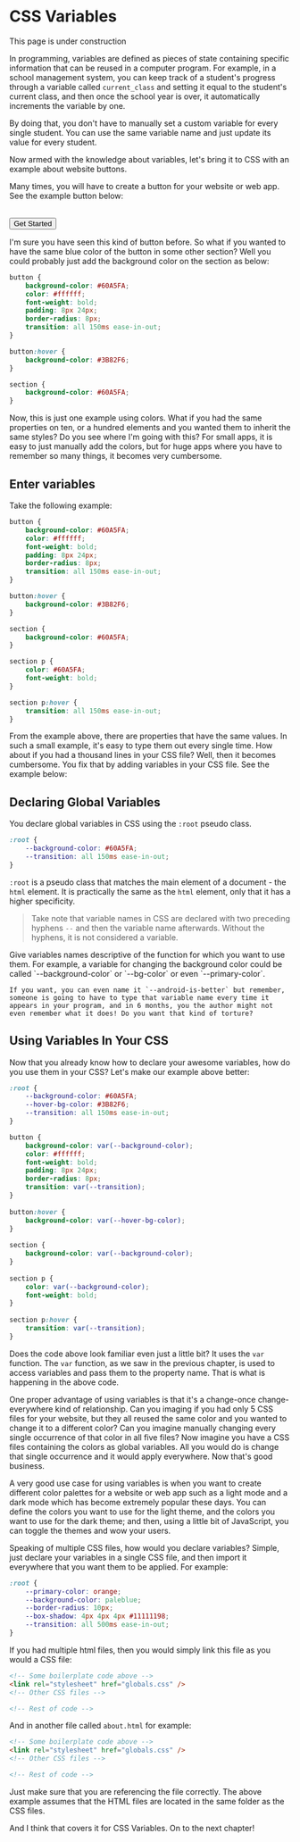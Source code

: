 
# CSS Variables

<Callout type="info">This page is under construction</Callout>

In programming, variables are defined as pieces of state containing specific information that can be reused in a computer program. For example, in a school management system, you can keep track of a student's progress through a variable called `current_class` and setting it equal to the student's current class, and then once the school year is over, it automatically increments the variable by one.

By doing that, you don't have to manually set a custom variable for every single student. You can use the same variable name and just update its value for every student.

Now armed with the knowledge about variables, let's bring it to CSS with an example about website buttons.

Many times, you will have to create a button for your website or web app. See the example button below:

<br />
<button className="bg-blue-400 text-white font-bold py-2 px-6 rounded hover:bg-blue-500 transition-all duration-150">Get Started</button>

I'm sure you have seen this kind of button before. So what if you wanted to have the same blue color of the button in some other section? Well you could probably just add the background color on the section as below:

```css copy
button {
    background-color: #60A5FA;
    color: #ffffff;
    font-weight: bold;
    padding: 8px 24px;
    border-radius: 8px;
    transition: all 150ms ease-in-out;
}

button:hover {
    background-color: #3B82F6;
}

section {
    background-color: #60A5FA;
}
```

Now, this is just one example using colors. What if you had the same properties on ten, or a hundred elements and you wanted them to inherit the same styles? Do you see where I'm going with this? For small apps, it is easy to just manually add the colors, but for huge apps where you have to remember so many things, it becomes very cumbersome.

## Enter variables

Take the following example:

```css filename="index.css" copy
button {
    background-color: #60A5FA;
    color: #ffffff;
    font-weight: bold;
    padding: 8px 24px;
    border-radius: 8px;
    transition: all 150ms ease-in-out;
}

button:hover {
    background-color: #3B82F6;
}

section {
    background-color: #60A5FA;
}

section p {
    color: #60A5FA;
    font-weight: bold;
}

section p:hover {
    transition: all 150ms ease-in-out;
}
```

From the example above, there are properties that have the same values. In such a small example, it's easy to type them out every single time. How about if you had a thousand lines in your CSS file? Well, then it becomes cumbersome. You fix that by adding variables in your CSS file. See the example below:


## Declaring Global Variables

You declare global variables in CSS using the `:root` pseudo class.

```css filename="index.css" copy
:root {
    --background-color: #60A5FA;
    --transition: all 150ms ease-in-out;
}
```

`:root` is a pseudo class that matches the main element of a document - the `html` element. It is practically the same as the `html` element, only that it has a higher specificity.

> Take note that variable names in CSS are declared with two preceding hyphens `--` and then the variable name afterwards. Without the hyphens, it is not considered a variable.

<Callout type="info">
    Give variables names descriptive of the function for which you want to use them. For example, a variable for changing the background color could be called `--background-color` or `--bg-color` or even `--primary-color`.

    If you want, you can even name it `--android-is-better` but remember, someone is going to have to type that variable name every time it appears in your program, and in 6 months, you the author might not even remember what it does! Do you want that kind of torture?
</Callout>

## Using Variables In Your CSS

Now that you already know how to declare your awesome variables, how do you use them in your CSS? Let's make our example above better:

```css filename="index.css" copy
:root {
    --background-color: #60A5FA;
    --hover-bg-color: #3B82F6;
    --transition: all 150ms ease-in-out;
}

button {
    background-color: var(--background-color);
    color: #ffffff;
    font-weight: bold;
    padding: 8px 24px;
    border-radius: 8px;
    transition: var(--transition);
}
 
button:hover {
    background-color: var(--hover-bg-color);
}
 
section {
    background-color: var(--background-color);
}
 
section p {
    color: var(--background-color);
    font-weight: bold;
}
 
section p:hover {
    transition: var(--transition);
}
```

Does the code above look familiar even just a little bit? It uses the `var` function. The `var` function, as we saw in the previous chapter, is used to access variables and pass them to the property name. That is what is happening in the above code.

One proper advantage of using variables is that it's a change-once change-everywhere kind of relationship. Can you imaging if you had only 5 CSS files for your website, but they all reused the same color and you wanted to change it to a different color? Can you imagine manually changing every single occurrence of that color in all five files? Now imagine you have a CSS files containing the colors as global variables. All you would do is change that single occurrence and it would apply everywhere. Now that's good business.

A very good use case for using variables is when you want to create different color palettes for a website or web app such as a light mode and a dark mode which has become extremely popular these days. You can define the colors you want to use for the light theme, and the colors you want to use for the dark theme; and then, using a little bit of JavaScript, you can toggle the themes and wow your users.

Speaking of multiple CSS files, how would you declare variables? Simple, just declare your variables in a single CSS file, and then import it everywhere that you want them to be applied. For example:

```css filename="globals.css" copy
:root {
    --primary-color: orange;
    --background-color: paleblue;
    --border-radius: 10px;
    --box-shadow: 4px 4px 4px #11111198;
    --transition: all 500ms ease-in-out;
}
```

If you had multiple html files, then you would simply link this file as you would a CSS file:

```html filename="index.html" copy
<!-- Some boilerplate code above -->
<link rel="stylesheet" href="globals.css" />
<!-- Other CSS files -->

<!-- Rest of code -->
```

And in another file called `about.html` for example:

```html filename="about.html" copy
<!-- Some boilerplate code above -->
<link rel="stylesheet" href="globals.css" />
<!-- Other CSS files -->

<!-- Rest of code -->
```

Just make sure that you are referencing the file correctly. The above example assumes that the HTML files are located in the same folder as the CSS files.

And I think that covers it for CSS Variables. On to the next chapter!